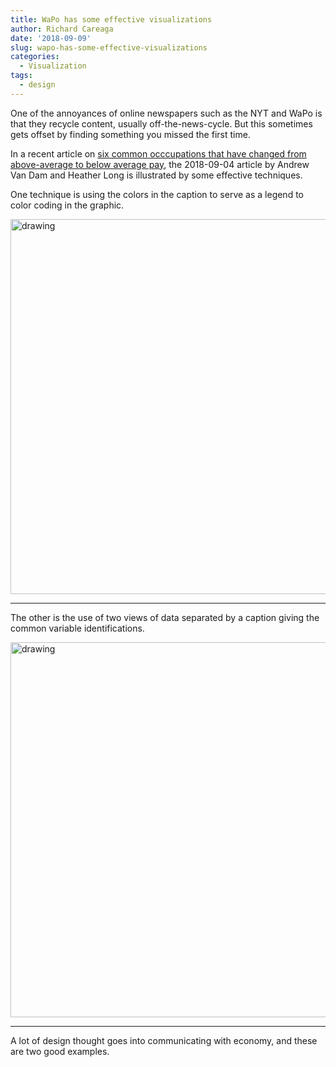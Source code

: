 ```yaml
---
title: WaPo has some effective visualizations
author: Richard Careaga
date: '2018-09-09'
slug: wapo-has-some-effective-visualizations
categories:
  - Visualization
tags:
  - design
---
```

One of the annoyances of online newspapers such as the NYT and WaPo is that they recycle content, usually off-the-news-cycle. But this sometimes gets offset by finding something you missed the first time.

In a recent article on [six common occcupations that have changed from above-average to below average pay](https://wapo.st/2NwrDBw), the 2018-09-04 article by  Andrew Van Dam and Heather Long is illustrated by some effective techniques.

One technique is using the colors in the caption to serve as a legend to color coding in the graphic.


<img src="https://wapo.st/2Ns8wbQ" alt="drawing" width="600"/>

___

The other is the use of two views of data separated by a caption giving the common variable identifications.

<img src="https://wapo.st/2NxkdOo" alt="drawing" width="600"/>

___

A lot of design thought goes into communicating with economy, and these are two good examples.
